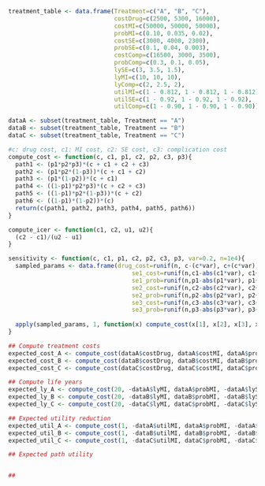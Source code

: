 ```r
treatment_table <- data.frame(Treatment=c("A", "B", "C"),
                              costDrug=c(2500, 5300, 16000),
                              costMI=c(50000, 50000, 50000),
                              probMI=c(0.10, 0.035, 0.02),
                              costSE=c(3000, 4000, 2300),
                              probSE=c(0.1, 0.04, 0.003),
                              costComp=c(16500, 3000, 3500),
                              probComp=c(0.3, 0.1, 0.05),
                              lySE=c(3, 3.5, 1.5),
                              lyMI=c(10, 10, 10),
                              lyComp=c(2, 2.5, 2),
                              utilMI=c(1 - 0.812, 1 - 0.812, 1 - 0.812),
                              utilSE=c(1 - 0.92, 1 - 0.92, 1 - 0.92),
                              utilComp=c(1 - 0.90, 1 - 0.90, 1 - 0.90))

dataA <- subset(treatment_table, Treatment == "A")
dataB <- subset(treatment_table, Treatment == "B")
dataC <- subset(treatment_table, Treatment == "C")
```

```r
#c: drug cost, c1: MI cost, c2: SE cost, c3: complication cost
compute_cost <- function(c, c1, p1, c2, p2, c3, p3){
  path1 <- (p1*p2*p3)*(c + c1 + c2 + c3)
  path2 <- (p1*p2*(1-p3))*(c + c1 + c2)
  path3 <- (p1*(1-p2))*(c + c1)
  path4 <- ((1-p1)*p2*p3)*(c + c2 + c3)
  path5 <- ((1-p1)*p2*(1-p3))*(c + c2)
  path6 <- ((1-p1)*(1-p2))*(c)
  return(c(path1, path2, path3, path4, path5, path6))
}

compute_icer <- function(c1, c2, u1, u2){
  (c2 - c1)/(u2 - u1)
}
```

```r
sensitivity <- function(c, c1, p1, c2, p2, c3, p3, var=0.2, n=1e4){
  sampled_params <- data.frame(drug_cost=runif(n, c-(c*var), c+(c*var)),
                                   se1_cost=runif(n,c1-abs(c1*var), c1+abs(c1*var)),
                                   se1_prob=runif(n,p1-abs(p1*var), p1+abs(p1*var)),
                                   se2_cost=runif(n,c2-abs(c2*var), c2+abs(c2*var)),
                                   se2_prob=runif(n,p2-abs(p2*var), p2+abs(p2*var)),
                                   se3_cost=runif(n,c3-abs(c3*var), c3+abs(c3*var)),
                                   se3_prob=runif(n,p3-abs(p3*var), p3+abs(p3*var)))
                              
  apply(sampled_params, 1, function(x) compute_cost(x[1], x[2], x[3], x[4], x[5], x[7], x[7]))
}
```

```r
## Compute treatment costs
expected_cost_A <- compute_cost(dataA$costDrug, dataA$costMI, dataA$probMI, dataA$costSE, dataA$probSE, dataA$costComp, dataA$probComp)
expected_cost_B <- compute_cost(dataB$costDrug, dataB$costMI, dataB$probMI, dataB$costSE, dataB$probSE, dataB$costComp, dataB$probComp)
expected_cost_C <- compute_cost(dataC$costDrug, dataC$costMI, dataC$probMI, dataC$costSE, dataC$probSE, dataC$costComp, dataC$probComp)

## Compute life years
expected_ly_A <- compute_cost(20, -dataA$lyMI, dataA$probMI, -dataA$lySE, dataA$probSE, -dataA$lyComp, dataA$probComp)
expected_ly_B <- compute_cost(20, -dataB$lyMI, dataB$probMI, -dataB$lySE, dataB$probSE, -dataB$lyComp, dataB$probComp)
expected_ly_C <- compute_cost(20, -dataC$lyMI, dataC$probMI, -dataC$lySE, dataC$probSE, -dataC$lyComp, dataC$probComp)

## Expected utility reduction
expected_util_A <- compute_cost(1, -dataA$utilMI, dataA$probMI, -dataA$utilSE, dataA$probSE, -dataA$utilComp, dataA$probComp)
expected_util_B <- compute_cost(1, -dataB$utilMI, dataB$probMI, -dataB$utilSE, dataB$probSE, -dataB$utilComp, dataB$probComp)
expected_util_C <- compute_cost(1, -dataC$utilMI, dataC$probMI, -dataC$utilSE, dataC$probSE, -dataC$utilComp, dataC$probComp)

## Expected path utility


## 

```
